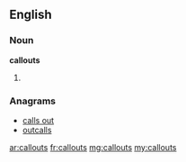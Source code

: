 ==English==

===Noun===
'''callouts'''
# {{plural of|callout}}

===Anagrams===
* [[calls out#English|calls out]]
* [[outcalls#English|outcalls]]

[[ar:callouts]]
[[fr:callouts]]
[[mg:callouts]]
[[my:callouts]]